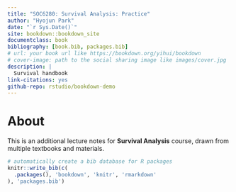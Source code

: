 ```yaml
--- 
title: "SOC6280: Survival Analysis: Practice"
author: "Hyojun Park"
date: "`r Sys.Date()`"
site: bookdown::bookdown_site
documentclass: book
bibliography: [book.bib, packages.bib]
# url: your book url like https://bookdown.org/yihui/bookdown
# cover-image: path to the social sharing image like images/cover.jpg
description: |
  Survival handbook
link-citations: yes
github-repo: rstudio/bookdown-demo
---
```


# About

This is an additional lecture notes for **Survival Analysis** course, drawn from multiple textbooks and materials.



```r
# automatically create a bib database for R packages
knitr::write_bib(c(
  .packages(), 'bookdown', 'knitr', 'rmarkdown'
), 'packages.bib')
```
